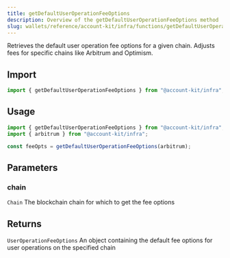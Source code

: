 ```yaml
---
title: getDefaultUserOperationFeeOptions
description: Overview of the getDefaultUserOperationFeeOptions method
slug: wallets/reference/account-kit/infra/functions/getDefaultUserOperationFeeOptions
---
```




Retrieves the default user operation fee options for a given chain. Adjusts fees for specific chains like Arbitrum and Optimism.

## Import

```ts
import { getDefaultUserOperationFeeOptions } from "@account-kit/infra";
```

## Usage

```ts
import { getDefaultUserOperationFeeOptions } from "@account-kit/infra";
import { arbitrum } from "@account-kit/infra";

const feeOpts = getDefaultUserOperationFeeOptions(arbitrum);
```

## Parameters

### chain

`Chain`
The blockchain chain for which to get the fee options

## Returns

`UserOperationFeeOptions`
An object containing the default fee options for user operations on the specified chain
